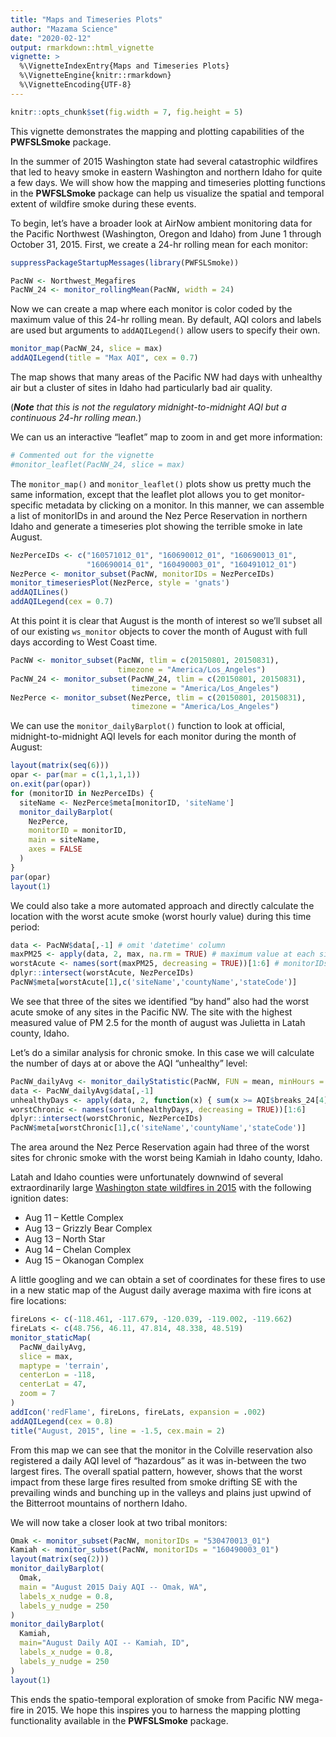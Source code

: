 ```yaml
---
title: "Maps and Timeseries Plots"
author: "Mazama Science"
date: "2020-02-12"
output: rmarkdown::html_vignette
vignette: >
  %\VignetteIndexEntry{Maps and Timeseries Plots}
  %\VignetteEngine{knitr::rmarkdown}
  %\VignetteEncoding{UTF-8}
---
```


```r
knitr::opts_chunk$set(fig.width = 7, fig.height = 5)
```

This vignette demonstrates the mapping and plotting capabilities of the 
**PWFSLSmoke** package.

In the summer of 2015 Washington state had several catastrophic wildfires that 
led to heavy smoke in eastern Washington and northern Idaho for quite a few days. 
We will show how the mapping and timeseries plotting functions in the 
**PWFSLSmoke** package can help us visualize the spatial and temporal extent of 
wildfire smoke during these events.

To begin, let's have a broader look at AirNow ambient monitoring data for the 
Pacific Northwest (Washington, Oregon and Idaho) from June 1 through October 31, 
2015. First, we create a 24-hr rolling mean for each monitor:

```r
suppressPackageStartupMessages(library(PWFSLSmoke))

PacNW <- Northwest_Megafires
PacNW_24 <- monitor_rollingMean(PacNW, width = 24)
```

Now we can create a map where each monitor is color coded by the maximum value 
of this 24-hr rolling mean. By default, AQI colors and labels are used but 
arguments to `addAQILegend()` allow users to specify their own.

```r
monitor_map(PacNW_24, slice = max)
addAQILegend(title = "Max AQI", cex = 0.7)
```

The map shows that many areas of the Pacific NW had days with unhealthy air but 
a cluster of sites in Idaho had particularly bad air quality.

(*__Note__ that this is not the regulatory midnight-to-midnight AQI but a continuous 24-hr rolling mean.*)

We can us an interactive "leaflet" map to zoom in and get more information:

```r
# Commented out for the vignette
#monitor_leaflet(PacNW_24, slice = max)
```

The `monitor_map()` and `monitor_leaflet()` plots show us pretty much the same 
information, except that the leaflet plot allows you to get monitor-specific 
metadata by clicking on a monitor. In this manner, we can assemble a list of 
monitorIDs in and around the Nez Perce Reservation in northern Idaho and 
generate a timeseries plot showing the terrible smoke in late August.

```r
NezPerceIDs <- c("160571012_01", "160690012_01", "160690013_01",
                 "160690014_01", "160490003_01", "160491012_01")
NezPerce <- monitor_subset(PacNW, monitorIDs = NezPerceIDs)
monitor_timeseriesPlot(NezPerce, style = 'gnats')
addAQILines()
addAQILegend(cex = 0.7)
```

At this point it is clear that August is the month of interest so we'll subset 
all of our existing `ws_monitor` objects to cover the month of August with full 
days according to West Coast time.

```r
PacNW <- monitor_subset(PacNW, tlim = c(20150801, 20150831),
                        timezone = "America/Los_Angeles")
PacNW_24 <- monitor_subset(PacNW_24, tlim = c(20150801, 20150831),
                           timezone = "America/Los_Angeles")
NezPerce <- monitor_subset(NezPerce, tlim = c(20150801, 20150831),
                           timezone = "America/Los_Angeles")
```

We can use the `monitor_dailyBarplot()` function to look at official, 
midnight-to-midnight AQI levels for each monitor during the month of August:

```r
layout(matrix(seq(6)))
opar <- par(mar = c(1,1,1,1))
on.exit(par(opar))
for (monitorID in NezPerceIDs) {
  siteName <- NezPerce$meta[monitorID, 'siteName']
  monitor_dailyBarplot(
    NezPerce, 
    monitorID = monitorID, 
    main = siteName, 
    axes = FALSE
  ) 
}
par(opar)
layout(1)
```


We could also take a more automated approach and directly calculate the location 
with the worst acute smoke (worst hourly value) during this time period:

```r
data <- PacNW$data[,-1] # omit 'datetime' column
maxPM25 <- apply(data, 2, max, na.rm = TRUE) # maximum value at each site
worstAcute <- names(sort(maxPM25, decreasing = TRUE))[1:6] # monitorIDs for the six worst sites in PacNW
dplyr::intersect(worstAcute, NezPerceIDs)
PacNW$meta[worstAcute[1],c('siteName','countyName','stateCode')]
```

We see that three of the sites we identified "by hand" also had the worst acute 
smoke of any sites in the Pacific NW. The site with the highest measured value 
of PM 2.5 for the month of august was Julietta in Latah county, Idaho.

Let's do a similar analysis for chronic smoke. In this case we will calculate 
the number of days at or above
the AQI "unhealthy" level: 

```r
PacNW_dailyAvg <- monitor_dailyStatistic(PacNW, FUN = mean, minHours = 20)
data <- PacNW_dailyAvg$data[,-1]
unhealthyDays <- apply(data, 2, function(x) { sum(x >= AQI$breaks_24[4], na.rm = TRUE) })
worstChronic <- names(sort(unhealthyDays, decreasing = TRUE))[1:6]
dplyr::intersect(worstChronic, NezPerceIDs)
PacNW$meta[worstChronic[1],c('siteName','countyName','stateCode')]
```

The area around the Nez Perce Reservation again had three of the worst sites for 
chronic smoke with the worst being Kamiah in Idaho county, Idaho.

Latah and Idaho counties were unfortunately downwind of several extraordinarily 
large 
[Washington state wildfires in 2015](https://en.wikipedia.org/wiki/2015_Washington_wildfires) 
with the following ignition dates:

 * Aug 11 -- Kettle Complex
 * Aug 13 -- Grizzly Bear Complex
 * Aug 13 -- North Star
 * Aug 14 -- Chelan Complex
 * Aug 15 -- Okanogan Complex

A little googling and we can obtain a set of coordinates for these fires to use 
in a new static map of the August daily average maxima with fire icons at fire 
locations:

```r
fireLons <- c(-118.461, -117.679, -120.039, -119.002, -119.662)
fireLats <- c(48.756, 46.11, 47.814, 48.338, 48.519)
monitor_staticMap(
  PacNW_dailyAvg, 
  slice = max,
  maptype = 'terrain',
  centerLon = -118, 
  centerLat = 47, 
  zoom = 7 
)
addIcon('redFlame', fireLons, fireLats, expansion = .002)
addAQILegend(cex = 0.8)
title("August, 2015", line = -1.5, cex.main = 2)
```

From this map we can see that the monitor in the Colville reservation also 
registered a daily AQI level of "hazardous" as it was in-between the two largest 
fires. The overall spatial pattern, however, shows that the worst impact from 
these large fires resulted from smoke drifting SE with the prevailing winds and 
bunching up in the valleys and plains just upwind of the Bitterroot mountains of 
northern Idaho. 

We will now take a closer look at two tribal monitors:

```r
Omak <- monitor_subset(PacNW, monitorIDs = "530470013_01")
Kamiah <- monitor_subset(PacNW, monitorIDs = "160490003_01")
layout(matrix(seq(2)))
monitor_dailyBarplot(
  Omak, 
  main = "August 2015 Daiy AQI -- Omak, WA",
  labels_x_nudge = 0.8, 
  labels_y_nudge = 250
)
monitor_dailyBarplot(
  Kamiah, 
  main="August Daily AQI -- Kamiah, ID",
  labels_x_nudge = 0.8, 
  labels_y_nudge = 250
)
layout(1)
```

This ends the spatio-temporal exploration of smoke from Pacific NW mega-fire in 
2015. We hope this inspires you to harness the mapping plotting functionality 
available in the **PWFSLSmoke** package.
